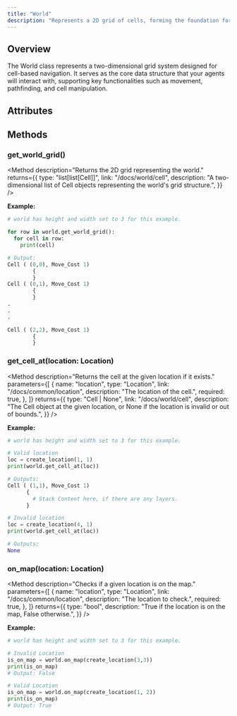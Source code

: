 ```yaml
---
title: "World"
description: "Represents a 2D grid of cells, forming the foundation for navigation."
---
```



## Overview

The World class represents a two-dimensional grid system designed for
cell-based navigation. It serves as the core data structure that your
agents will interact with, supporting key functionalities such as
movement, pathfinding, and cell manipulation.

## Attributes

<Attribute
  name="width"
  type="int"
  description="The width of the world. Ranging from 0 (inclusive) to the width (exclusive). "
/>
<Attribute
  name="height"
  type="int"
  description="The height of the world. Ranging from 0 (inclusive) to the height (exclusive). "
/>

## Methods

### <div className="font-medium font-mono">get_world_grid()</div>

<Method
  description="Returns the 2D grid representing the world."
  returns={{
    type: "list[list[Cell]]",
    link: "/docs/world/cell",
    description:
      "A two-dimensional list of Cell objects representing the world's grid structure.",
  }}
/>

**Example:**

```py
# world has height and width set to 3 for this example.

for row in world.get_world_grid():
  for cell in row:
    print(cell)

# Output: 
Cell ( (0,0), Move_Cost 1)
        {
        }
Cell ( (0,1), Move_Cost 1)
        {
        }
.
.
.

Cell ( (2,2), Move_Cost 1)
        {
        }
```

### <div className="font-medium font-mono">get_cell_at(location: Location)</div>

<Method
  description="Returns the cell at the given location if it exists."
  parameters={[
    {
      name: "location",
      type: "Location",
      link: "/docs/common/location",
      description: "The location of the cell.",
      required: true,
    },
  ]}
  returns={{
    type: "Cell | None",
    link: "/docs/world/cell",
    description:
      "The Cell object at the given location, or None if the location is invalid or out of bounds.",
  }}
/>

**Example:**

```py
# world has height and width set to 3 for this example.

# Valid location
loc = create_location(1, 1)
print(world.get_cell_at(loc))

# Outputs:
Cell ( (1,1), Move_Cost 1)
      {
        # Stack Content here, if there are any layers.       
      }

# Invalid location
loc = create_location(4, 1)
print(world.get_cell_at(loc))

# Outputs:
None
```

### <div className="font-medium font-mono">on_map(location: Location)</div>

<Method
  description="Checks if a given location is on the map."
  parameters={[
    {
      name: "location",
      type: "Location",
      link: "/docs/common/location",
      description: "The location to check.",
      required: true,
    },
  ]}
  returns={{
    type: "bool",
    description: "True if the location is on the map, False otherwise.",
  }}
/>

**Example:**

```py
# world has height and width set to 3 for this example.

# Invalid Location
is_on_map = world.on_map(create_location(3,3))
print(is_on_map)
# Output: False

# Valid Location
is_on_map = world.on_map(create_location(1, 2))
print(is_on_map)
# Output: True
```
